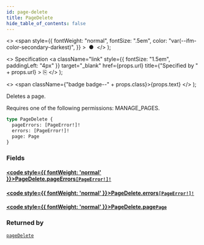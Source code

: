 ```yaml
---
id: page-delete
title: PageDelete
hide_table_of_contents: false
---
```


  <>
    <span
      style={{
        fontWeight: "normal",
        fontSize: ".5em",
        color: "var(--ifm-color-secondary-darkest)",
      }}
    >
      &nbsp;●&nbsp;
    </span>
  </>
);

  <>
    Specification
    <a
      className="link"
      style={{ fontSize: "1.5em", paddingLeft: "4px" }}
      target="\_blank"
      href={props.url}
      title={"Specified by " + props.url}
    >
      ⎘
    </a>
  </>
);

  <>
    <span className={"badge badge--" + props.class}>{props.text}</span>
  </>
);

Deletes a page.

Requires one of the following permissions: MANAGE_PAGES.

```graphql
type PageDelete {
  pageErrors: [PageError!]!
  errors: [PageError!]!
  page: Page
}
```

### Fields

#### [<code style={{ fontWeight: 'normal' }}>PageDelete.<b>pageErrors</b></code>](#)<Bullet />[`[PageError!]!`](../../api-reference/pages/objects/page-error) <Badge class="secondary" text="non-null"/> <Badge class="secondary" text="object"/> <Badge class="secondary" text="pages"/>

>

#### [<code style={{ fontWeight: 'normal' }}>PageDelete.<b>errors</b></code>](#)<Bullet />[`[PageError!]!`](../../api-reference/pages/objects/page-error) <Badge class="secondary" text="non-null"/> <Badge class="secondary" text="object"/> <Badge class="secondary" text="pages"/>

>

#### [<code style={{ fontWeight: 'normal' }}>PageDelete.<b>page</b></code>](#)<Bullet />[`Page`](../../api-reference/pages/objects/page) <Badge class="secondary" text="object"/> <Badge class="secondary" text="pages"/>

>

### Returned by

[`pageDelete`](../../api-reference/pages/mutations/page-delete) <Badge class="secondary" text="mutation"/>
